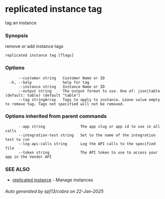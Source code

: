 # replicated instance tag

tag an instance

### Synopsis

remove or add instance tags

```
replicated instance tag [flags]
```

### Options

```
      --customer string   Customer Name or ID
  -h, --help              help for tag
      --instance string   Instance Name or ID
      --output string     The output format to use. One of: json|table (default: table) (default "table")
      --tag stringArray   Tags to apply to instance. Leave value empty to remove tag. Tags not specified will not be removed.
```

### Options inherited from parent commands

```
      --app string                The app slug or app id to use in all calls
      --integration-test string   Set to the name of the integration test to run
      --log-api-calls string      Log the API calls to the specified file
      --token string              The API token to use to access your app in the Vendor API
```

### SEE ALSO

* [replicated instance](replicated-cli-instance)	 - Manage instances

###### Auto generated by spf13/cobra on 22-Jan-2025
